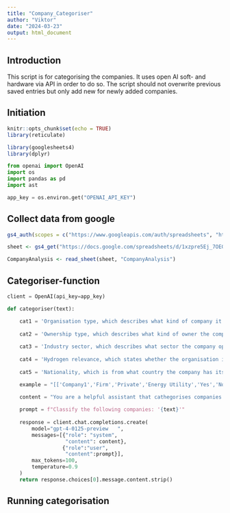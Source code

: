```yaml
---
title: "Company_Categoriser"
author: "Viktor"
date: "2024-03-23"
output: html_document
---
```

## Introduction
This script is for categorising the companies. It uses open AI soft- and hardware via API in order to do so. The script should not overwrite previous saved entries but only add new for newly added companies.

## Initiation
```r
knitr::opts_chunk$set(echo = TRUE)
library(reticulate)
```

```r
library(googlesheets4)
library(dplyr)
```

```python
from openai import OpenAI
import os
import pandas as pd
import ast

app_key = os.environ.get("OPENAI_API_KEY")
```

## Collect data from google
```r
gs4_auth(scopes = c("https://www.googleapis.com/auth/spreadsheets", "https://www.googleapis.com/auth/drive"))

sheet <- gs4_get("https://docs.google.com/spreadsheets/d/1xzpre5Ej_7OEGRU4EA7KZuMQnSz5YCyTx5Sdbml6bQE/edit#gid=0")

CompanyAnalysis <- read_sheet(sheet, "CompanyAnalysis")
```

## Categoriser-function
```python
client = OpenAI(api_key=app_key)

def categoriser(text):

    cat1 = 'Organisation type, which describes what kind of company it is, this can be one of the following: "Government" (including government agencies), "Municipality", "Firm" (includes both privately and state owned), "University" (and similar educational organisations), "Research institute" (non-unievrsities that perform research without providing education), "NGO" (for non-government organisations, typically nonprofit entities). If none of these categories fit in any way you can categorise them as "NaN".'
    
    cat2 = 'Ownership type, which describes what kind of owner the company has, that is either publically owned by some state or municipality (that is tax-payed institution) or privately owned, as either "Private", "Public" or "Mix" (if there is both public and private owners of the company).'
    
    cat3 = 'Industry sector, which describes what sector the company operates in. This can be any of but only one of the following 13: "Hydrogen technology manufacturer" (that is manufactiurer of technology, machinery and equipment specifically used for production, storage, distribution or consumption/usage of hydrogen gas/liquid), "Energy Utility" (a producer and provider of electricity either by renewable energy, nuclear power or fossil sources, this category also includes energy storage, transmission system operation or heating provider), "Energy technology manufacturer" (a producer/constructer of energy technology used for energy utility, this can be construction of different kinds of powerplants, carbon capture technology or other technology used in energy utility), "Oil/gas/refinery" (including extraction of fossil oil/gas as well as refining of such materials, for example in production of fuels), "Chemicals" (that is producer of chemicals, including the chemical industry as well as areas such plastics, pharmaceutics and more), "Iron/steel/mining" (including metallurgy as well as extraction of iron and production of steel), "Transport" (including flight, marine and land transport), "Other manufacturing" (not including hydrogen or energy technology but including other kinds of machinery, equipment, electronics, components and instruments), "Research/Education", "Government/Public sector" (including regulatory agencies and other governmental organisations and public sector services), "Legal/HR/Economics" (a broad category including legal services, economic services as well as human resources and other services on the borderland of theese three), "Consulting" (that is organisations that provide consulting in a wide range of subjects) or "Other" (which is used as category when none of the previous twelve categories fit).'
    
    cat4 = 'Hydrogen relevance, which states whether the organisation is related to the hydrogen economy in the nordics or not, this can be either "Yes" (if the organisations works with either directly producing or consuming hydrogen in their business, or the organisation either develops/research or manufacture either machines or components specifically made to be used to either produce or make use of hydrogen as input or if the organisation provides services or goods which could be relevant for the hydrogen economy or the general use of hydrogen, even if hydrogen is in no way their main focus) or "No" (if the organisation has no service related to hydrogen).'
    
    cat5 = 'Nationality, which is from what country the company has its origin.'

    example = "[['Company1','Firm','Private','Energy Utility','Yes','Norway'], ['CompanyB','Firm','Mix','Iron/steel/mining','Yes','Sweden'], ['CompanyC','Municipality','Public','Research/Education','No','Denmark']]"

    content = "You are a helpful assistant that cathegorises companies depending on the following topics: 1."+cat1+' 2.'+cat2+' 3.'+cat3+' 4.'+cat4+' 5.'+cat5+'. You respond to each topic with one of the options given respecitively for each topic, always choose the option that fits that topic best and no explanation of the choice should be provided. You do not make up any new options than those provided. Your response should be in the form of a python list where each company has its own list with the answer to the different topics as items in the list. Start each companylist with the name of the company. Here are is an example of how a answer can look like for three companies: '+example
    
    prompt = f"Classify the following companies: '{text}'"
    
    response = client.chat.completions.create(
        model="gpt-4-0125-preview	",
        messages=[{"role": "system", 
                   "content": content},
                  {"role":"user",
                   "content":prompt}],
        max_tokens=100,
        temperature=0.9
    )
    return response.choices[0].message.content.strip()

```

## Running categorisation

